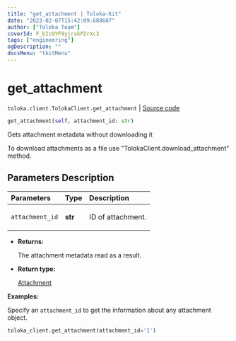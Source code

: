 ```yaml
---
title: "get_attachment | Toloka-Kit"
date: "2023-02-07T15:42:09.688607"
author: ["Toloka Team"]
coverId: F_bIcOYF9yjrxkPZrXc3
tags: ["engineering"]
ogDescription: ""
docsMenu: "tkitMenu"
---
```


# get_attachment
`toloka.client.TolokaClient.get_attachment` | [Source code](https://github.com/Toloka/toloka-kit/blob/v1.1.3/src/client/__init__.py#L802)

```python
get_attachment(self, attachment_id: str)
```

Gets attachment metadata without downloading it

To download attachments as a file use "TolokaClient.download_attachment" method.

## Parameters Description

| Parameters | Type | Description |
| :----------| :----| :-----------|
`attachment_id`|**str**|<p>ID of attachment.</p>

* **Returns:**

  The attachment metadata read as a result.

* **Return type:**

  [Attachment](/docs-new/toloka-kit/reference/toloka.client.attachment.Attachment)

**Examples:**

Specify an `attachment_id` to get the information about any attachment object.

```python
toloka_client.get_attachment(attachment_id='1')
```
